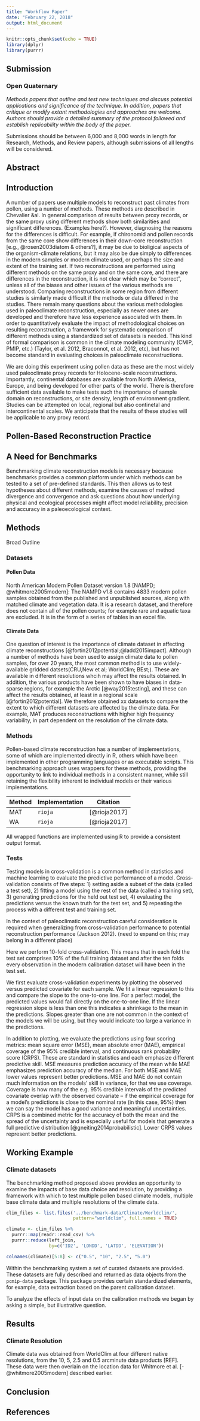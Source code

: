 ```yaml
---
title: "Workflow Paper"
date: "February 22, 2018"
output: html_document
---
```


```r
knitr::opts_chunk$set(echo = TRUE)
library(dplyr)
library(purrr)
```

## Submission

### Open Quaternary

*Methods papers that outline and test new techniques and discuss potential applications and significance of the technique. In addition, papers that critique or modify extant methodologies and approaches are welcome. Authors should provide a detailed summary of the protocol followed and establish replicability within the body of the paper.*

Submissions should be between 6,000 and 8,000 words in length for Research, Methods, and Review papers, although submissions of all lengths will be considered.

## Abstract


## Introduction

A number of papers use multiple models to reconstruct past climates from pollen, using a number of methods.  These methods are described in Chevalier &al. In general comparison of results between proxy records, or the same proxy using different methods show both similarities and significant differences. (Examples here?). However, diagnosing the reasons for the differences is difficult. For example, if chironomid and pollen records from the same core show differences in their down-core reconstruction [e.g., @rosen2003diatom & others?], it may be due to bioligical aspects of the organism-climate relations, but it may also be due simply to differences in the modern samples or modern climate used, or perhaps the size and extent of the training set. If two reconstructions are performed using different methods on the same proxy and on the same core, and there are differences in the reconstruction, it is not clear which may be "correct", unless all of the biases and other issues of the various methods are understood.  Comparing reconstructions in some region from different studies is similarly made difficult if the methods or data differed in the studies. There remain many questions about the various methodologies used in paleoclimate reconstruction, especially as newer ones are developed and therefore have less experience associated with them. In order to quantitatively evaluate the impact of methodological choices on resulting reconstruction, a framework for systematic comparison of different methods using a standardized set of datasets is needed. This kind of formal comparison is common in the climate modeling community (CMIP, PMIP, etc.) (Taylor, et al. 2012, Braconnot, et al. 2012, etc), but has not become standard in evaluating choices in paleoclimate reconstructions. 

We are doing this experiment using pollen data as these are the most widely used paleoclimate proxy records for Holocene-scale reconstructions. Importantly, continental databases are available from North AMerica, Europe, and being developed for other parts of the world. There is therefore sufficient data available to make tests such the importance of sample domain on reconstructions, or site density, length of environment gradient. Studies can be attempted on local, regional but also continetal and intercontinental scales. We anticipate that the results of these studies will be applicable to any proxy record. 

## Pollen-Based Reconstruction Practice



## A Need for Benchmarks

Benchmarking climate reconstruction models is necessary because benchmarks provides a common platform under which methods can be tested to a set of pre-defined standards.  This then allows us to test hypotheses about different methods, examine the causes of method divergence and convergence and ask questions about how underlying physical and ecological processes might affect model reliability, precision and accuracy in a paleoecological context.

## Methods

Broad Outline

### Datasets

#### Pollen Data
North American Modern Pollen Dataset version 1.8 [NAMPD; @whitmore2005modern]:  The NAMPD v1.8 contains 4833 modern pollen samples obtained from the published and unpublished sources, along with matched climate and vegetation data. It is a research dataset, and therefore does not contain all of the pollen counts; for example rare and aquatic taxa are excluded. It is in the form of a series of tables in an excel file.  

#### Climate Data
One question of interest is the importance of climate dataset in affecting climate reconstructions [@fortin2012potential;@ladd2015impact]. Although a number of methods have been used to assign climate data to pollen samples, for over 20 years, the most common method is to use widely-available gridded datsets(CRU,New et al; WorldClim; BEst;). These are available in different resolutions whcih may affect the results obtained. In addition, the various products have been shown to have biases in data-sparse regions, for example the Arctic [@way2015testing], and these can affect the results obtained, at least in a regional scale [@fortin2012potential]. We therefore obtained xx datasets to compare the extent to which different datasets are affected by the climate data. For example, MAT produces reconstructions with higher high frequency variability, in part dependent on the resolution of the climate data.


### Methods

Pollen-based climate reconstruction has a number of implementations, some of which are implemented directly in R, others which have been implemented in other programming languages or as executable scripts.  This benchmarking approach uses wrappers for these methods, providing the opportunity to link to individual methods in a consistent manner, while still retaining the flexibility inherent to individual models or their various implementations.

| Method | Implementation | Citation |
| ------ | -------------- | -------- |
| MAT | `rioja` | [@rioja2017]    |
| WA | `rioja`  | [@rioja2017]    |

All wrapped functions are implemented using R to provide a consistent output format.  

### Tests

Testing models in cross-validation is a common method in statistics and machine learning to evaluate the predictive performance of a model. Cross-validation consists of five steps: 1) setting aside a subset of the data (called a test set), 2) fitting a model using the rest of the data (called a training set), 3) generating predictions for the held out test set, 4) evaluating the predictions versus the known truth for the test set, and 5) repeating the process with a different test and training set.

In the context of paleoclimatic reconstruction careful consideration is required when generalizing from cross-validation performance to potential reconstruction performance (Jackson 2012). (need to expand on this; may belong in a different place)

Here we perform 10-fold cross-validation. This means that in each fold the test set comprises 10% of the full training dataset and after the ten folds every observation in the modern calibration dataset will have been in the test set. 

We first evaluate cross-validation experiments by plotting the observed versus predicted covariate for each sample. We fit a linear regression to this and compare the slope to the one-to-one line. For a perfect model, the predicted values would fall directly on the one-to-one line. If the linear regression slope is less than one this indicates a shrinkage to the mean in the predictions. Slopes greater than one are not common in the context of the models we will be using, but they would indicate too large a variance in the predictions. 

In addition to plotting, we evaluate the predictions using four scoring metrics: mean square error (MSE), mean absolute error (MAE), empirical coverage of the 95% credible interval, and continuous rank probability score (CRPS). These are standard in statistics and each emphasize different predictive skill. MSE measures prediction accuracy of the mean while MAE emphasizes prediction accuracy of the median. For both MSE and MAE lower values represent better predictions. MSE and MAE do not contain much information on the models' skill in variance, for that we use coverage. Coverage is how many of the e.g. 95% credible intervals of the predicted covariate overlap with the observed covariate -- if the empirical coverage for a model's predictions is close to the nominal rate (in this case, 95%) then we can say the model has a good variance and meaningful uncertainties. CRPS is a combined metric for the accuracy of both the mean and the spread of the uncertainty and is especially useful for models that generate a full predictive distribution [@gneiting2014probabilistic]. Lower CRPS values represent better predictions. 

## Working Example

### Climate datasets

The benchmarking method proposed above provides an opportunity to examine the impacts of base data choice and resolution, by providing a framework with which to test multiple pollen based climate models, multiple base climate data and multiple resolutions of the climate data.

```r
clim_files <- list.files('../benchmark-data/Climate/Worldclim/',
                         pattern="worldclim", full.names = TRUE)

climate <- clim_files %>% 
  purrr::map(readr::read_csv) %>% 
  purrr::reduce(left_join, 
                by=c('ID2', 'LONDD', 'LATDD', 'ELEVATION'))

colnames(climate)[5:8] <- c("0.5", "10", "2.5", "5.0")

```

Within the benchmarking system a set of curated datasets are provided.  These datasets are fully described and returned as data objects from the `pcmip-data` package.  This package provides certain standardized elements, for example, data extraction based on the parent calibration dataset.

To analyze the effects of input data on the calibration methods we began by asking a simple, but illustrative question.

## Results

### Climate Resolution

Climate data was obtained from WorldClim at four different native resolutions, from the 10, 5, 2.5 and 0.5 arcminute data products [REF].  These data were then overlain on the location data for Whitmore et al. [-@whitmore2005modern] described earlier.  

## Conclusion

## References

